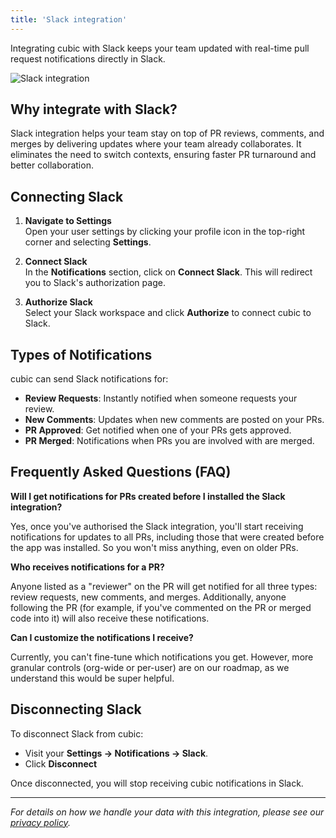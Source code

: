 ```yaml
---
title: 'Slack integration'
---
```


Integrating cubic with Slack keeps your team updated with real-time pull request notifications directly in Slack.

<img
  src="/code-review-platform/images/slack.png"
  alt="Slack integration"
  className="border border-zinc-800 rounded-lg"
/>

## Why integrate with Slack?

Slack integration helps your team stay on top of PR reviews, comments, and merges by delivering updates where your team already collaborates. It eliminates the need to switch contexts, ensuring faster PR turnaround and better collaboration.

## Connecting Slack

1. **Navigate to Settings**\
   Open your user settings by clicking your profile icon in the top-right corner and selecting **Settings**.

2. **Connect Slack**\
   In the **Notifications** section, click on **Connect Slack**. This will redirect you to Slack's authorization page.

3. **Authorize Slack**\
   Select your Slack workspace and click **Authorize** to connect cubic to Slack.

## Types of Notifications

cubic can send Slack notifications for:

- **Review Requests**: Instantly notified when someone requests your review.
- **New Comments**: Updates when new comments are posted on your PRs.
- **PR Approved**: Get notified when one of your PRs gets approved.
- **PR Merged**: Notifications when PRs you are involved with are merged.

## Frequently Asked Questions (FAQ)

**Will I get notifications for PRs created before I installed the Slack integration?**

Yes, once you've authorised the Slack integration, you'll start receiving notifications for updates to all PRs, including those that were created before the app was installed. So you won't miss anything, even on older PRs.

**Who receives notifications for a PR?**

Anyone listed as a "reviewer" on the PR will get notified for all three types: review requests, new comments, and merges. Additionally, anyone following the PR (for example, if you've commented on the PR or merged code into it) will also receive these notifications.

**Can I customize the notifications I receive?**

Currently, you can't fine-tune which notifications you get. However, more granular controls (org-wide or per-user) are on our roadmap, as we understand this would be super helpful.

## Disconnecting Slack

To disconnect Slack from cubic:

- Visit your **Settings → Notifications → Slack**.
- Click **Disconnect**

Once disconnected, you will stop receiving cubic notifications in Slack.

---

_For details on how we handle your data with this integration, please see our [privacy policy](https://www.cubic.io/privacy)._
